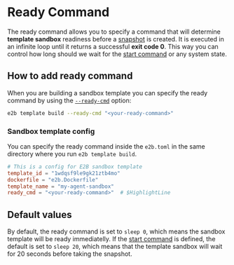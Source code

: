 # Ready Command
The ready command allows you to specify a command that will determine **template sandbox** readiness before a [snapshot](/docs/sandbox-template#how-it-works) is created.
It is executed in an infinite loop until it returns a successful **exit code&nbsp;0**.
This way you can control how long should we wait for the [start command](/docs/sandbox-template/start-cmd) or any system state.


## How to add ready command

When you are building a sandbox template you can specify the ready command by using the [`--ready-cmd`](/docs/sdk-reference/cli/v1.5.0/template#e2b-template-build) option:

```bash
e2b template build --ready-cmd "<your-ready-command>"
```

### Sandbox template config
You can specify the ready command inside the `e2b.toml` in the same directory where you run `e2b template build`.
<CodeGroup isFileName title="e2b.toml" isRunnable={false}>
  ```toml
  # This is a config for E2B sandbox template
  template_id = "1wdqsf9le9gk21ztb4mo"
  dockerfile = "e2b.Dockerfile"
  template_name = "my-agent-sandbox"
  ready_cmd = "<your-ready-command>"  # $HighlightLine
  ```
</CodeGroup>

## Default values
By default, the ready command is set to `sleep 0`, which means the sandbox template will be ready immediatelly.
If the [start command](/docs/sandbox-template/start-cmd) is defined, the default is set to `sleep 20`, which means that the template sandbox will wait for 20 seconds before taking the snapshot.